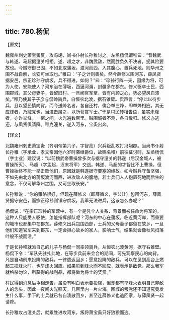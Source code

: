 ```yaml
---
---
---
```

title: 780.杨侃
---



【原文】

魏雍州刺史萧宝夤反，攻冯翊，尚书仆射长孙稚讨之。左丞杨侃谓稚曰：“昔魏武与韩遂、马超据潼关相拒。遂、超之才，非魏武敌，然而胜负久不决者，扼其险要故也。今贼守御已固，不如北取蒲坂，渡河而西，入其腹心，置兵死地，则华州之围不战自解，长安可坐取也。”稚曰：“子之计则善矣。然今薛修义围河东，薛凤贤据安邑，宗正珍孙守虞坂，兵不得进，如何？”曰：“珍孙行阵一夫，因缘为将，可为人使，安能使人？河东治在薄坂，西逼河漘，封疆多在郡东。修义驱卒士民，西围郡城，其父母妻子，皆留旧村。一旦闻官军至，皆有内顾之心，势必望风自溃矣。”稚乃使其子子彦与侃帅骑兵，自恒农北渡，据石锥壁。侃声言：“停此以待步兵，且以望民情向背。而今送降名者，各自还村，俟台举三烽，即举烽相应。其无应烽者，乃贼党也，当进击屠之，以所获赏军士。”于是村民转相告语，虽实未降者，亦诈举烽，一宿之间，火光遍数百里。贼围城者不测，各自散归。修义亦逃还，与凤贤俱请降。稚克潼关，遂入河东，宝夤出奔。

【译文】

北魏雍州刺史萧宝夤（齐明帝第六子，字智亮）兴兵叛乱攻打冯翊郡。当尚书仆射长孙稚（字承业，孝文帝因他六岁时袭继爵位，故赐名稚）前往征讨时，左丞杨侃（字士业）建议说：“以前魏武帝曹操曾多次与据守潼关的韩遂（后汉金城人，被曹操所灭）、马超（字孟起，汉末将军）交战。韩遂、马超的才智比不上曹操，但曹操始终不能一举击败他们，原因就是韩遂据守要塞的缘故。如今贼兵守备坚强，不如先由北方的蒲坂渡河而西，进攻敌人的腹地，若士兵们人人抱置死地而后生的意念，不仅可解华州之围，又可坐取长安。”

长孙稚说：“你的策略很好，但现在薛修义（即薛循义，字公让）包围河东，薛凤贤据守安邑，而宗正珍孙则镇守虞坂，我军无法进兵，这该怎么办呢？”

杨侃说：“在宗正珍孙的军营中，有一个是凭个人关系、背景而被任命为将军的。这种人只能受人驱使，怎能指挥部队呢？河东的中心在蒲坂，临近黄河岸，而重要的城市也都集中在郡东。薛修义出兵包围西部，士兵的父母妻子都留在故乡，一旦他们知道官军来到郡东，一定会担心故乡的家人，影响士气，结果就会像秋风扫落叶般不战而溃。”

于是长孙稚就派自己的儿子与杨侃一同率领骑兵，从恒农北渡黄河，据守右锥壁。杨侃下令：“军队先驻扎此地，在等步兵前来会合的期间，可先观察民心的向背。凡是自动前来投降的敌兵，一律遣返回乡；愿意投降的敌兵，可以在见到高台上燃起三把烽火时，也举烽火回应。如果见到烽火而不回应，就表示是敌党，那么我军就格杀勿论，所获得的战利品，都将做为将士的奖赏。”

村民得到消息后争相走告，虽没有明白表示要投降，但却都有举烽火表明自己非敌人的念头，因此一夜间火光照天，几百里内一片火海。围城的叛党还不知道究竟发生什么事，手下的士兵就已各自溃散回乡，甚至连薛修义也逃回家，与薛凤贤一起请降。

长孙稚攻占潼关后，就乘胜进攻河东，叛将萧宝夤只好狼狈而逃。